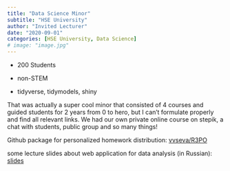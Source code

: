 ```yaml
---
title: "Data Science Minor"
subtitle: "HSE University"
author: "Invited Lecturer"
date: "2020-09-01"
categories: [HSE University, Data Science]
# image: "image.jpg"
---
```


-   200 Students

-   non-STEM

-   tidyverse, tidymodels, shiny

That was actually a super cool minor that consisted of 4 courses and guided students for 2 years from 0 to hero, but I can't formulate properly and find all relevant links. We had our own private online course on stepik, a chat with students, public group and so many things!

Github package for personalized homework distribution: [vvseva/R3PO](https://github.com/vvseva/R3PO)

some lecture slides about web application for data analysis (in Russian): [slides](https://docs.google.com/presentation/d/1-hb-cpMfvf9ivZw6Kcof0u0EP2k_bbG_CRnJ9kl4UVM/edit?usp=sharing)
